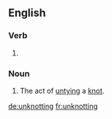 ==English==

===Verb===
{{head|en|present participle}}

# {{present participle of|unknot|lang=en}}

===Noun===
{{en-noun}}

# The act of [[untie|untying]] a [[knot]].

[[de:unknotting]]
[[fr:unknotting]]